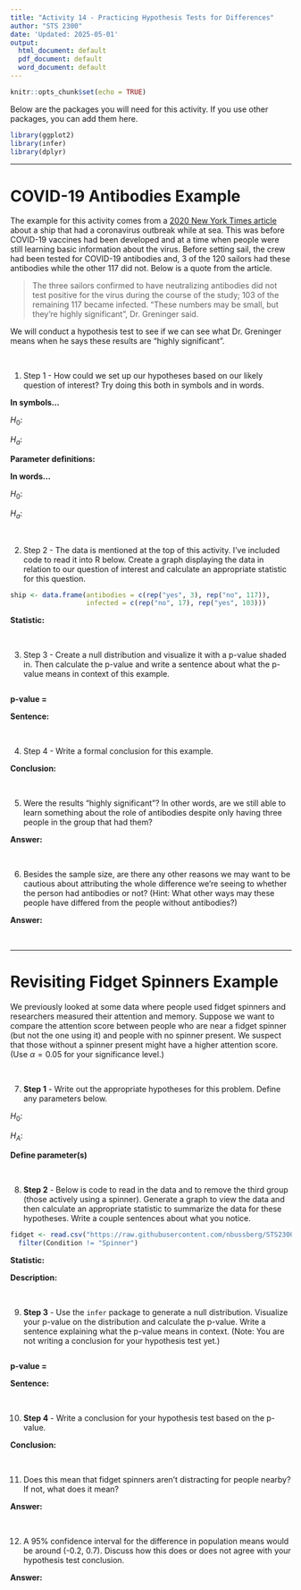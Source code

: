 ```yaml
---
title: "Activity 14 - Practicing Hypothesis Tests for Differences"
author: "STS 2300"
date: 'Updated: 2025-05-01'
output:
  html_document: default
  pdf_document: default
  word_document: default
---
```


```r
knitr::opts_chunk$set(echo = TRUE)
```

Below are the packages you will need for this activity. If you use other packages, you can add them here.

```r
library(ggplot2)
library(infer)
library(dplyr)
```

---

# COVID-19 Antibodies Example

The example for this activity comes from a [2020 New York Times article](https://www.nytimes.com/2020/08/19/health/coronavirus-fishing-boat.html) about a ship that had a coronavirus outbreak while at sea. This was before COVID-19 vaccines had been developed and at a time when people were still learning basic information about the virus. Before setting sail, the crew had been tested for COVID-19 antibodies and, 3 of the 120 sailors had these antibodies while the other 117 did not. Below is a quote from the article.

> The three sailors confirmed to have neutralizing antibodies did not test positive for the virus during the course of the study; 103 of the remaining 117 became infected. "These numbers may be small, but they’re highly significant", Dr. Greninger said.

We will conduct a hypothesis test to see if we can see what Dr. Greninger means when he says these results are "highly significant".

<br>


1. Step 1 - How could we set up our hypotheses based on our likely question of interest? Try doing this both in symbols and in words.

**In symbols...** 

$H_0$:

$H_a$:

**Parameter definitions:**


**In words...**

$H_0$:

$H_a$:

<br>


2. Step 2 - The data is mentioned at the top of this activity. I've included code to read it into R below. Create a graph displaying the data in relation to our question of interest and calculate an appropriate statistic for this question.

```r
ship <- data.frame(antibodies = c(rep("yes", 3), rep("no", 117)),
                   infected = c(rep("no", 17), rep("yes", 103)))
```

**Statistic:**

<br>


3. Step 3 - Create a null distribution and visualize it with a p-value shaded in. Then calculate the p-value and write a sentence about what the p-value means in context of this example.

```r

```

**p-value = **

**Sentence: **

<br>


4. Step 4 - Write a formal conclusion for this example.

**Conclusion:**

<br>


5. Were the results "highly significant"? In other words, are we still able to learn something about the role of antibodies despite only having three people in the group that had them?

**Answer:**

<br>


6. Besides the sample size, are there any other reasons we may want to be cautious about attributing the whole difference we're seeing to whether the person had antibodies or not? (Hint: What other ways may these people have differed from the people without antibodies?)

**Answer:**

<br>


---

# Revisiting Fidget Spinners Example

We previously looked at some data where people used fidget spinners and researchers measured their attention and memory. Suppose we want to compare the attention score between people who are near a fidget spinner (but not the one using it) and people with no spinner present. We suspect that those without a spinner present might have a higher attention score. (Use $\alpha = 0.05$ for your significance level.)

<br>

7. **Step 1** - Write out the appropriate hypotheses for this problem. Define any parameters below.

$H_0:$

$H_A:$

**Define parameter(s)**

<br>


8. **Step 2** - Below is code to read in the data and to remove the third group (those actively using a spinner). Generate a graph to view the data and then calculate an appropriate statistic to summarize the data for these hypotheses. Write a couple sentences about what you notice.

```r
fidget <- read.csv("https://raw.githubusercontent.com/nbussberg/STS2300-Spring2025/refs/heads/main/Data/fidget_spinners.csv") |> 
  filter(Condition != "Spinner")
```

**Statistic:**

**Description:**

<br>


9. **Step 3** - Use the `infer` package to generate a null distribution. Visualize your p-value on the distribution and calculate the p-value. Write a sentence explaining what the p-value means in context. (Note: You are not writing a conclusion for your hypothesis test yet.)

```r

```

**p-value =**

**Sentence:**

<br>


10. **Step 4** - Write a conclusion for your hypothesis test based on the p-value.

**Conclusion:**


<br>


11. Does this mean that fidget spinners aren't distracting for people nearby? If not, what does it mean?

**Answer:**


<br>


12. A 95% confidence interval for the difference in population means would be around (-0.2, 0.7). Discuss how this does or does not agree with your hypothesis test conclusion.

**Answer:**
